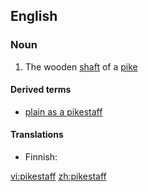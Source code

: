 ==English==

===Noun===
{{en-noun}}

# The wooden [[shaft]] of a [[pike]]

====Derived terms====
*[[plain as a pikestaff]]

====Translations====
{{top}}
* Finnish: {{t|fi|peitsi|alt=peitsen}} {{t|fi|varsi}}
{{mid}}
{{bottom}}

[[vi:pikestaff]]
[[zh:pikestaff]]